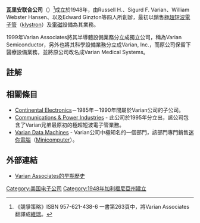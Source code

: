{{Multiple issues|
{{Link style|time=2015-12-12T03:12:12+00:00}}
{{Update|time=2020-08-03T06:17:06+00:00}}
}}
'''瓦里安联合公司'''（{{lang-en|'''Varian Associates'''}}）<ref>《競爭策略》ISBN 957-621-438-6 一書第263頁中，將Varian Associates翻譯成[[維瑞|維瑞]]。</ref>成立於1948年，由Russell H.、Sigurd F. Varian、William Webster Hansen、以及Edward Ginzton等四人所創辦，最初以銷售[[極超短波電子管|極超短波電子管]]（[[:en:klystron|klystron]]）及[[電磁|電磁]]設備為其業務。

1999年Varian Associates將其半導體設備業務分立成獨立公司，稱為Varian Semiconductor，另外也將其科學設備業務分立成Varian, Inc.，而原公司保留下醫療設備業務，並將原公司改名成Varian Medical Systems。

== 註解 ==
<references/>

== 相關條目 ==
* [[Continental_Electronics|Continental Electronics]]－1985年－1990年間屬於Varian公司的子公司。
* [[CPI_International|Communications & Power Industries]] - 此公司於1995年分立出，該公司包含了Varian兄弟最原初的極超短波電子管業務。
* [[Varian_Data_Machines|Varian Data Machines]] - Varian公司中極知名的一個部門，該部門專門銷售[[迷你電腦|迷你電腦]]（[[:en:Minicomputer|Minicomputer]]）。

== 外部連結 ==
* [http://www.cpii.com/history.cfm Varian Associates的早期歷史] {{Wayback|url=http://www.cpii.com/history.cfm |date=20201108112812 }} {{en}}

[[Category:美国电子公司|Category:美国电子公司]]
[[Category:1948年加利福尼亞州建立|Category:1948年加利福尼亞州建立]]